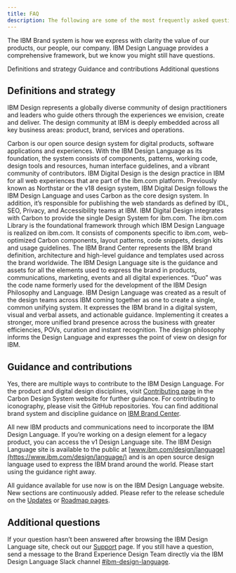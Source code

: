 ```yaml
---
title: FAQ
description: The following are some of the most frequently asked questions about the IBM Design Language. Please check back often, as new FAQs will be added to this list.
---
```


<PageDescription>

The IBM Brand system is how we express with clarity the value of our products, our people, our company. IBM Design Language provides a comprehensive framework, but we know you might still have questions.
</PageDescription>

<AnchorLinks>
  <AnchorLink>Definitions and strategy</AnchorLink>
  <AnchorLink>Guidance and contributions</AnchorLink>
  <AnchorLink>Additional questions</AnchorLink>
</AnchorLinks>

## Definitions and strategy

<AccordionGroup>
<Accordion>
<AccordionItem title="What is IBM Design?">

IBM Design represents a globally diverse community of design practitioners and leaders who guide others through the experiences we envision, create and deliver. The design community at IBM is deeply embedded across all key business areas: product, brand, services and operations.

</AccordionItem>

<AccordionItem title="What’s the IBM Design System (Carbon Design System)?">
Carbon is our open source design system for digital products, software applications and experiences. With the IBM Design Language as its foundation, the system consists of components, patterns, working code, design tools and resources, human interface guidelines, and a vibrant community of contributors.
</AccordionItem>



<AccordionItem title="What is IBM Digital Design?">
IBM Digital Design is the design practice in IBM for all web experiences that are part of the ibm.com platform. Previously known as Northstar or the v18 design system, IBM Digital Design follows the IBM Design Language and uses Carbon as the core design system. In addition, it’s responsible for publishing the web standards as defined by IDL, SEO, Privacy, and Accessibility teams at IBM. IBM Digital Design integrates with Carbon to provide the single Design System for ibm.com.
</AccordionItem>

<AccordionItem title="What’s the ibm.com Library?">
The ibm.com Library is the foundational framework through which IBM Design Language is realized on ibm.com. It consists of components specific to ibm.com, web-optimized Carbon components, layout patterns, code snippets, design kits and usage guidelines.
</AccordionItem>

<AccordionItem title="How does the IBM Design Language site relate to the IBM Brand Center? ">
The IBM Brand Center represents the IBM brand definition, architecture and high-level guidance and templates used across the brand worldwide. The IBM Design Language site is the guidance and assets for all the elements used to express the brand in products, communications, marketing, events and all digital experiences.
</AccordionItem>

<AccordionItem title="What happened to Duo?">
“Duo” was the code name formerly used for the development of the IBM Design Philosophy and Language.
</AccordionItem>

<AccordionItem title="What is the business driver behind the creation of IBM Design Language? ">
IBM Design Language was created as a result of the design teams across IBM coming together as one to create a single, common unifying system. It expresses the IBM brand in a digital system, visual and verbal assets, and actionable guidance. Implementing it creates a stronger, more unified brand presence across the business with greater efficiencies, POVs, curation and instant recognition. The design philosophy informs the Design Language and expresses the point of view on design for IBM.
</AccordionItem>

</Accordion>
</AccordionGroup>


##  Guidance and contributions

<AccordionGroup>
<Accordion>

<AccordionItem title="Can I contribute to IBM Design Language or the disciplines, for example, Product Design, Digital Design, Event and so on?">

Yes, there are multiple ways to contribute to the IBM Design Language. For the product and digital design disciplines, visit [Contributing page](https://www.carbondesignsystem.com/how-to-contribute/overview) in the Carbon Design System website for further guidance. For contributing to iconography, please visit the GitHub repositories. You can find additional brand system and discipline guidance on [IBM Brand Center](https://www.ibm.com/brand/).
</AccordionItem>


<AccordionItem title="How can my agency access the IBM Design Language guidance?">

All new IBM products and communications need to incorporate the IBM Design Language. If you’re working on a design element for a legacy product, you can access the v1 Design Language site. The IBM Design Language site is available to the public at [www.ibm.com/design/language](https://www.ibm.com/design/language/) and is an open source design language used to express the IBM brand around the world. Please start using the guidance right away.
</AccordionItem>

<AccordionItem title="When will more materials be available, for example, to help us create new marketing collateral or design materials for an upcoming event?">

All guidance available for use now is on the IBM Design Language website. New sections are continuously added. Please refer to the release schedule on the [Updates](https://www.ibm.com/design/language/updates/whats-new) or [Roadmap pages](https://www.ibm.com/design/language/updates/road-map).
</AccordionItem>



</Accordion>
</AccordionGroup>

## Additional questions

If your question hasn’t been answered after browsing the IBM Design Language site, check out our [Support](/help/support) page. If you still have a question, send a message to the Brand Experience Design Team directly via the IBM Design Language Slack channel [#ibm-design-language](https://ibm-studios.slack.com/messages/C0U35LB2B).
